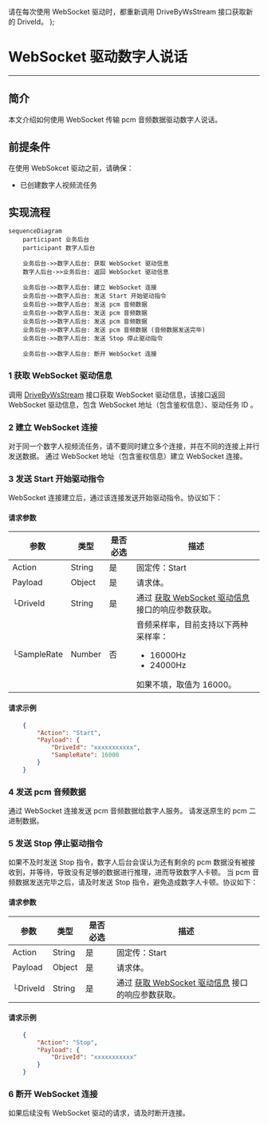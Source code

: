   <Note title="说明">请在每次使用 WebSocket 驱动时，都重新调用 DriveByWsStream 接口获取新的 DriveId。</Note>
);

# WebSocket 驱动数字人说话

- - -

## 简介

本文介绍如何使用 WebSocket 传输 pcm 音频数据驱动数字人说话。

## 前提条件

在使用 WebSokcet 驱动之前，请确保：
- 已创建数字人视频流任务

## 实现流程

```mermaid
sequenceDiagram
    participant 业务后台
    participant 数字人后台

    业务后台->>数字人后台: 获取 WebSocket 驱动信息
    数字人后台->>业务后台: 返回 WebSocket 驱动信息

    业务后台->>数字人后台: 建立 WebSocket 连接
    业务后台->>数字人后台: 发送 Start 开始驱动指令
    业务后台->>数字人后台: 发送 pcm 音频数据
    业务后台->>数字人后台: 发送 pcm 音频数据
    业务后台->>数字人后台: 发送 pcm 音频数据
    业务后台->>数字人后台: 发送 pcm 音频数据 (音频数据发送完毕)
    业务后台->>数字人后台: 发送 Stop 停止驱动指令
    
    业务后台->>数字人后台: 断开 WebSocket 连接
```

### 1 获取 WebSocket 驱动信息

调用 [DriveByWsStream](../server-apis/digital-human-streaming/drive-by-ws-stream.mdx) 接口获取 WebSocket 驱动信息，该接口返回 WebSocket 驱动信息，包含 WebSocket 地址（包含鉴权信息）、驱动任务 ID 。

### 2 建立 WebSocket 连接

<Note title="说明">
    对于同一个数字人视频流任务，请不要同时建立多个连接，并在不同的连接上并行发送数据。
</Note>
通过 WebSocket 地址（包含鉴权信息）建立 WebSocket 连接。

### 3 发送 Start 开始驱动指令

WebSocket 连接建立后，通过该连接发送开始驱动指令。协议如下：

#### 请求参数
| 参数               | 类型   | 是否必选 | 描述             |
|------------------|------|------|-------------------------|
| Action      | String | 是    | 固定传：Start  |
| Payload      | Object | 是    | 请求体。         |
| └DriveId      | String   | 是    | 通过 [获取 WebSocket 驱动信息](../server-apis/digital-human-streaming/drive-by-ws-stream.mdx) 接口的响应参数获取。<DriveIdNote /> |
| └SampleRate      | Number  | 否   | 音频采样率，目前支持以下两种采样率：<ul><li>16000Hz</li><li>24000Hz</li></ul> 如果不填，取值为 16000。 |

#### 请求示例
```json
    {
        "Action": "Start",
        "Payload": {
            "DriveId": "xxxxxxxxxxx",
            "SampleRate": 16000
        }
    }
```

### 4 发送 pcm 音频数据

通过 WebSocket 连接发送 pcm 音频数据给数字人服务。
<Note title="说明">
    请发送原生的 pcm 二进制数据。
</Note>

### 5 发送 Stop 停止驱动指令

<Note title="说明">
    如果不及时发送 Stop 指令，数字人后台会误认为还有剩余的 pcm 数据没有被接收到，并等待，导致没有足够的数据进行推理，进而导致数字人卡顿。
</Note>
当 pcm 音频数据发送完毕之后，请及时发送 Stop 指令，避免造成数字人卡顿。协议如下：

#### 请求参数
| 参数               | 类型   | 是否必选 | 描述             |
|------------------|------|------|-------------------------|
| Action      | String | 是    | 固定传：Start  |
| Payload      | Object | 是    | 请求体。         |
| └DriveId      | String   | 是    | 通过 [获取 WebSocket 驱动信息](../server-apis/digital-human-streaming/drive-by-ws-stream.mdx) 接口的响应参数获取。<DriveIdNote /> |

#### 请求示例
```json
    {
        "Action": "Stop",
        "Payload": {
            "DriveId": "xxxxxxxxxxx"
        }
    }
```

### 6 断开 WebSocket 连接

如果后续没有 WebSocket 驱动的请求，请及时断开连接。